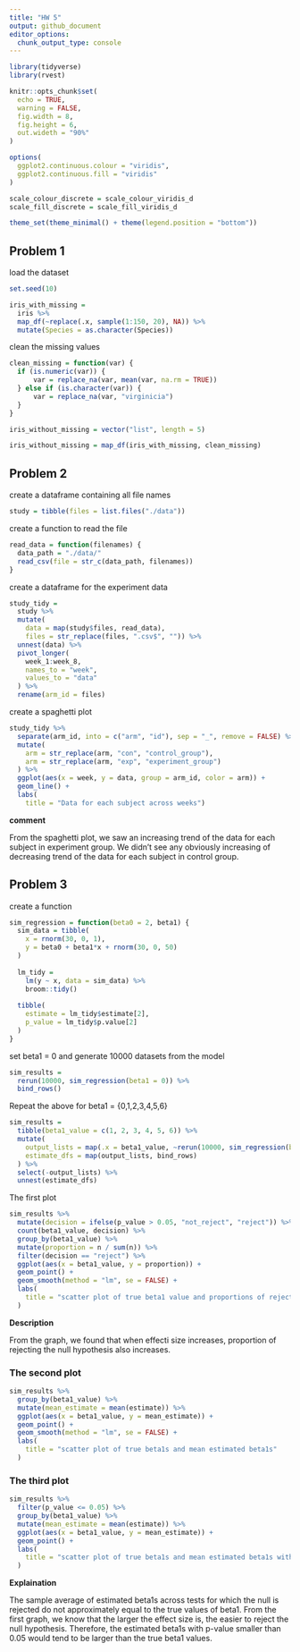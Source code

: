 ```yaml
---
title: "HW 5"
output: github_document
editor_options: 
  chunk_output_type: console
---
```


```r
library(tidyverse)
library(rvest)

knitr::opts_chunk$set(
  echo = TRUE,
  warning = FALSE,
  fig.width = 8,
  fig.height = 6,
  out.wideth = "90%"
)

options(
  ggplot2.continuous.colour = "viridis",
  ggplot2.continuous.fill = "viridis"
)

scale_colour_discrete = scale_colour_viridis_d
scale_fill_discrete = scale_fill_viridis_d

theme_set(theme_minimal() + theme(legend.position = "bottom"))
```


## Problem 1

load the dataset

```r
set.seed(10)

iris_with_missing = 
  iris %>% 
  map_df(~replace(.x, sample(1:150, 20), NA)) %>%
  mutate(Species = as.character(Species))
```

clean the missing values

```r
clean_missing = function(var) {
  if (is.numeric(var)) {
      var = replace_na(var, mean(var, na.rm = TRUE))
  } else if (is.character(var)) {
      var = replace_na(var, "virginicia")
  }
}

iris_without_missing = vector("list", length = 5)

iris_without_missing = map_df(iris_with_missing, clean_missing)
```


## Problem 2

create a dataframe containing all file names

```r
study = tibble(files = list.files("./data"))
```

create a function to read the file

```r
read_data = function(filenames) {
  data_path = "./data/"
  read_csv(file = str_c(data_path, filenames))
}

```

create a dataframe for the experiment data

```r
study_tidy = 
  study %>% 
  mutate(
    data = map(study$files, read_data),
    files = str_replace(files, ".csv$", "")) %>% 
  unnest(data) %>% 
  pivot_longer(
    week_1:week_8,
    names_to = "week",
    values_to = "data"
  ) %>% 
  rename(arm_id = files)
```

create a spaghetti plot

```r
study_tidy %>% 
  separate(arm_id, into = c("arm", "id"), sep = "_", remove = FALSE) %>%
  mutate(
    arm = str_replace(arm, "con", "control_group"),
    arm = str_replace(arm, "exp", "experiment_group")
  ) %>% 
  ggplot(aes(x = week, y = data, group = arm_id, color = arm)) +
  geom_line() +
  labs(
    title = "Data for each subject across weeks")
```

**comment**

From the spaghetti plot, we saw an increasing trend of the data for each subject in experiment 
group. We didn't see any obviously increasing of decreasing trend of the data for each subject in 
control group. 


## Problem 3

create a function

```r
sim_regression = function(beta0 = 2, beta1) {
  sim_data = tibble(
    x = rnorm(30, 0, 1),
    y = beta0 + beta1*x + rnorm(30, 0, 50)
  )
  
  lm_tidy = 
    lm(y ~ x, data = sim_data) %>% 
    broom::tidy()
  
  tibble(
    estimate = lm_tidy$estimate[2],
    p_value = lm_tidy$p.value[2]
  )
}

```

set beta1 = 0 and generate 10000 datasets from the model

```r
sim_results = 
  rerun(10000, sim_regression(beta1 = 0)) %>% 
  bind_rows()
```

Repeat the above for beta1 = {0,1,2,3,4,5,6}

```r
sim_results = 
  tibble(beta1_value = c(1, 2, 3, 4, 5, 6)) %>% 
  mutate(
    output_lists = map(.x = beta1_value, ~rerun(10000, sim_regression(beta1 = .x))),
    estimate_dfs = map(output_lists, bind_rows)
  ) %>% 
  select(-output_lists) %>% 
  unnest(estimate_dfs)
```

The first plot

```r
sim_results %>% 
  mutate(decision = ifelse(p_value > 0.05, "not_reject", "reject")) %>% 
  count(beta1_value, decision) %>% 
  group_by(beta1_value) %>% 
  mutate(proportion = n / sum(n)) %>% 
  filter(decision == "reject") %>% 
  ggplot(aes(x = beta1_value, y = proportion)) +
  geom_point() + 
  geom_smooth(method = "lm", se = FALSE) +
  labs(
    title = "scatter plot of true beta1 value and proportions of rejecting H0"
  )
```

**Description**

From the graph, we found that when effecti size increases, proportion of rejecting the null 
hypothesis also increases. 

### The second plot

```r
sim_results %>% 
  group_by(beta1_value) %>% 
  mutate(mean_estimate = mean(estimate)) %>% 
  ggplot(aes(x = beta1_value, y = mean_estimate)) +
  geom_point() + 
  geom_smooth(method = "lm", se = FALSE) +
  labs(
    title = "scatter plot of true beta1s and mean estimated beta1s"
  )
```


### The third plot

```r
sim_results %>% 
  filter(p_value <= 0.05) %>% 
  group_by(beta1_value) %>% 
  mutate(mean_estimate = mean(estimate)) %>% 
  ggplot(aes(x = beta1_value, y = mean_estimate)) +
  geom_point() +
  labs(
    title = "scatter plot of true beta1s and mean estimated beta1s with p-value < 0.05"
  )
```

**Explaination**

The sample average of estimated beta1s across tests for which the null is rejected do not 
approximately equal to the true values of beta1. From the first graph, we know that the larger the
effect size is, the easier to reject the null hypothesis. Therefore, the estimated beta1s with 
p-value smaller than 0.05 would tend to be larger than the true beta1 values. 





